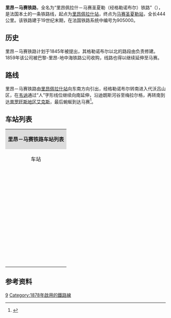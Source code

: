{{Infobox rail system-route
|collapsed=no
|box_width=
|rail_name=里昂－马赛铁路<br>{{lang|fr|Ligne de Lyon-Perrache à Marseille-Saint-Charles<br>(via Grenoble)}}
|banner_color=
|sec_banner_color=
|logo_filename=
|image_width=
|logo_bgcolor=
|logo_note=
|image = Lus-la-Croix-Haute-06.jpg
|imagesize=
|caption= 里昂－马赛铁路上的[[吕拉克鲁瓦欧特站|吕拉克鲁瓦欧特站]]
|system_map=
|mapimage_width=
|map_bgcolor=
|locale={{FRA}}
|service_type=客货共用
|start=[[里昂佩拉什站|里昂佩拉什站]]、[[马赛圣夏勒站|马赛圣夏勒站]]
|begin_operation=
|end_operation=
|operation_note=
|system_length=公里
|length_in_operation=
|total_length=
|status=使用中
|line_title=线路
|lines=[[复线铁路|复线铁路]]<small>（[[格勒诺布尔站|格勒诺布尔站]]以北）</small><br>[[单线铁路|单线铁路]]<small>（[[格勒诺布尔站|格勒诺布尔站]]以南）</small>
|stations=
|route_title=线路
|main_route=
|secondary_route=
|branch_route=
|standard=
|main_stations=[[里昂佩拉什站|里昂佩拉什站]]、[[布尔关-雅略站|布尔关-雅略站]]、[[穆瓦朗站|穆瓦朗站]]、[[格勒诺布尔站|格勒诺布尔站]]、[[韦讷-代沃吕站|韦讷-代沃吕站]]、[[马诺斯克-格雷乌莱班站|马诺斯克-格雷乌莱班站]]、[[普罗旺斯地区艾克斯站|普罗旺斯地区艾克斯站]]、[[马赛圣夏勒站|马赛圣夏勒站]]
|ridership=
|fleet_size=
|max_speed= 
|track_gauge={{standard gauge}}
|distance_between_mainlines=
|min_radius=
|max_grade=
|block_signal=自动闭塞
|electrified=[[接触网供电|接触网供电]]：50Hz 25,000V<small>（[[格勒诺布尔站|格勒诺布尔站]]以北）</small>
|depot=
|operator={{法国交通数据|sncf}}
|franchise=
|hq=
|key_person=
|website=
|route_map=
}}

'''里昂－马赛铁路'''，全名为“里昂佩拉什－马赛圣夏勒（经格勒诺布尔）铁路”（{{lang-fr|Ligne de Lyon-Perrache à Marseille-Saint-Charles (via Grenoble)}}），是法国本土的一条铁路线，起点为[[里昂佩拉什站|里昂佩拉什站]]，终点为[[马赛圣夏勒站|马赛圣夏勒站]]，全长444公里。该铁路建于19世纪末期，在法国铁路系统中编号为905000。

==历史==

里昂－马赛铁路计划于1845年被提出，其格勒诺布尔以北的路段由{{link-fr|多菲内铁路公司|Compagnie des chemins de fer du Dauphiné}}负责修建。1859年该公司被巴黎-里昂-地中海铁路公司收购，线路也得以继续延伸至马赛。

==路线==

里昂－马赛铁路由[[里昂佩拉什站|里昂佩拉什站]]向东南方向引出，经格勒诺布尔转南进入代沃吕山区，在[[韦讷|韦讷]]通过“人”字形线位继续向南延伸，沿迪朗斯河谷至梅拉尔格，再转南到达[[普罗旺斯地区艾克斯|普罗旺斯地区艾克斯]]，最后蜿蜒到达马赛<ref name="geo">{{Cite web|url=https://www.geoportail.gouv.fr/carte|title=Carte|accessdate=2020-08-30|author=Géoportail|language=fr|publisher=Géoportail|archive-url=https://web.archive.org/web/20170129154129/https://www.geoportail.gouv.fr/carte/|archive-date=2017-01-29|dead-url=yes}}</ref>。

==车站列表==

{| class="wikitable mw-collapsible " style="margin:1em auto 1em auto; font-size:smaller"
|colspan="5" align="center" style="background:#DCDCDC"|'''里昂－马赛铁路车站列表'''
|-
!align="center" |车站
!align="center" |公里数
!align="center" |交汇路线
!align="center" |本线停靠车种
!align="center" |可换乘交通
|-
|align="center"|{{Arret|Lyon-Perrache|[[里昂佩拉什站|里昂佩拉什站]]}}
|0
|[[莫雷－里昂铁路|莫雷－里昂铁路]]←<br>[[巴黎－马赛铁路|巴黎－马赛铁路]]<small>（巴黎方向）</small>↖
|align="center"|{{法国交通数据|tgv}}<br>{{法国交通数据|ouigo}}<br>{{法国交通数据|ic}}<br>{{法国交通数据|ter|ara}}<br>{{法国交通数据|ter|bfc}}
|{{Flixbus logo}}<br>{{Ouibus logo}}<br>{{法国交通数据|car|ara}} <br>{{法国交通数据/城市公共交通|里昂}}
|-
|align="center"|{{Arret|Lyon-Jean-Macé|[[里昂让马塞站|里昂让马塞站]]}}
|1.337
|[[里昂－日内瓦铁路|里昂－日内瓦铁路]]↘<br>[[巴黎－马赛铁路|巴黎－马赛铁路]]<small>（马赛方向）</small>↙
|align="center"|{{法国交通数据|ter|ara}}
|{{法国交通数据|car|ara}}<br>{{法国交通数据/城市公共交通|里昂}}
|-
|align="center"|{{Arret|Vénissieux|[[韦尼雪站|韦尼雪站]]}}
|7.728
|
|align="center"|{{法国交通数据|ter|ara}}
|{{法国交通数据|car|ara}}<br>{{法国交通数据/城市公共交通|里昂}}
|-
|align="center"|{{Arret|Saint-Priest|[[圣普列站|圣普列站]]}}
|11.878
|
|align="center"|{{法国交通数据|ter|ara}}
|{{法国交通数据/城市公共交通|里昂}}
|-
|align="center"|{{Arret|Chandieu - Toussieu|[[尚迪约-图雪站|尚迪约-图雪站]]}}
|17.867
|
|align="center"|''货运''
|
|-
|align="center"|{{Arret|Heyrieux|[[埃里约站|埃里约站]]}}
|21.843
|
|align="center"|''货运''
|
|-
|align="center"|{{Arret|Saint-Quentin-Fallavier|[[圣康坦法拉维耶站|圣康坦法拉维耶站]]}}
|26.186
|
|align="center"|{{法国交通数据|ter|ara}}
|{{法国交通数据|car|ara}}<br>{{法国交通数据/城市公共交通|布尔关-雅略}}
|-
|align="center"|{{Arret|La Verpillière|[[拉韦尔皮列尔站|拉韦尔皮列尔站]]}}
|30.447
|
|align="center"|{{法国交通数据|ter|ara}}
|{{法国交通数据|38}}
|-
|align="center"|{{Arret|L'Isle-d'Abeau|[[利勒达博站|利勒达博站]]}}
|36.621
|
|align="center"|{{法国交通数据|ter|ara}}
|{{法国交通数据|38}}<br>{{法国交通数据/城市公共交通|布尔关-雅略}}
|-
|align="center"|{{Arret|Bourgoin-Jallieu|[[布尔关-雅略站|布尔关-雅略站]]}}
|41.667
|
|align="center"|{{法国交通数据|ter|ara}}
|{{法国交通数据|38}}<br>{{法国交通数据/城市公共交通|布尔关-雅略}}
|-
|align="center"|{{Arret|Cessieu|[[塞雪站|塞雪站]]}}
|50.621
|
|align="center"|{{法国交通数据|ter|ara}}
|
|-
|align="center"|{{Arret|La Tour-du-Pin|[[拉图尔迪潘站|拉图尔迪潘站]]}}
|56.696
|
|align="center"|{{法国交通数据|ter|ara}}
|{{法国交通数据|38}}
|-
|align="center"|{{Arret|Saint-André-le-Gaz|[[圣安德烈勒加兹站|圣安德烈勒加兹站]]}}
|63.424
|[[圣安德烈勒加兹－尚贝里铁路|圣安德烈勒加兹－尚贝里铁路]]↘
|align="center"|{{法国交通数据|ter|ara}}
|{{法国交通数据|car|ara}}
|-
|align="center"|{{Arret|Virieu-sur-Bourbre|[[布尔布尔河畔维里约站|布尔布尔河畔维里约站]]}}
|71.502
|
|align="center"|{{法国交通数据|ter|ara}}
|
|-
|align="center"|{{Arret|Châbons|[[沙邦站|沙邦站]]}}
|79.456
|
|align="center"|{{法国交通数据|ter|ara}}
|
|-
|align="center"|{{Arret|Le Grand-Lemps|[[大朗站|大朗站]]}}
|84.559
|
|align="center"|{{法国交通数据|ter|ara}}
|
|-
|align="center"|{{Arret|Beaucroissant|[[博克鲁瓦桑站|博克鲁瓦桑站]]}}
|92.548
|
|align="center"|{{法国交通数据|ter|ara}}
|{{法国交通数据|38}}
|-
|align="center"|{{Arret|Rives|[[里沃站|里沃站]]}}
|94.886
|
|align="center"|{{法国交通数据|ter|ara}}
|{{法国交通数据|38}}
|-
|align="center"|{{Arret|Réaumont - Saint-Cassien|[[雷欧蒙-圣卡西安站|雷欧蒙-圣卡西安站]]}}
|99.180
|
|align="center"|{{法国交通数据|ter|ara}}
|
|-
|align="center"|{{Arret|Voiron|[[瓦龙站|瓦龙站]]}}
|105.216
|
|align="center"|{{法国交通数据|ter|ara}}
|{{法国交通数据|38}}
|-
|align="center"|{{Arret|Moirans|[[穆瓦朗站|穆瓦朗站]]}}
|112.121
|[[瓦朗斯－穆瓦朗铁路|瓦朗斯－穆瓦朗铁路]]↖
|align="center"|{{法国交通数据|ter|ara}}
|{{法国交通数据|car|ara}}<br>{{法国交通数据/城市公共交通|穆瓦朗}}
|-
|align="center"|{{Arret|Voreppe|[[沃雷普站|沃雷普站]]}}
|117.422
|
|align="center"|{{法国交通数据|ter|ara}}
|{{法国交通数据|38}}<br>{{法国交通数据/城市公共交通|格勒诺布尔}}
|-
|align="center"|{{Arret|Saint-Égrève-Saint-Robert|[[圣埃格雷沃-圣罗贝尔站|圣埃格雷沃-圣罗贝尔站]]}}
|124.250
|
|align="center"|{{法国交通数据|ter|ara}}
|{{法国交通数据/城市公共交通|格勒诺布尔}}
|-
|align="center"|{{Arret|Grenoble|[[格勒诺布尔站|格勒诺布尔站]]}}
|130.538
|[[格勒诺布尔－蒙梅利扬铁路|格勒诺布尔－蒙梅利扬铁路]]↘
|align="center"|{{法国交通数据|tgv}}<br>{{法国交通数据|ter|ara}}
|{{法国交通数据|car|ara}}<br>{{法国交通数据/城市公共交通|格勒诺布尔}}
|-
|align="center"|{{Arret|Pont-de-Claix|[[克莱桥站|克莱桥站]]}}
|138.144
|
|align="center"|{{法国交通数据|ter|ara}}
|{{法国交通数据|38}}<br>{{法国交通数据/城市公共交通|格勒诺布尔}}
|-
|align="center"|{{Arret|Jarrie - Vizille|[[雅里-维济耶站|雅里-维济耶站]]}}
|143.967
|
|align="center"|{{法国交通数据|ter|ara}}
|{{法国交通数据|38}}<br>{{法国交通数据/城市公共交通|格勒诺布尔}}
|-
|align="center"|{{Arret|Saint-Georges-de-Commiers|[[圣乔治德科米耶站|圣乔治德科米耶站]]}}
|149.711
|
|align="center"|{{法国交通数据|ter|ara}}
|
|-
|align="center"|{{Arret|Vif|[[维夫站|维夫站]]}}
|151.119
|
|align="center"|{{法国交通数据|ter|ara}}
|{{法国交通数据|38}}
|-
|align="center"|{{Arret|Monestier-de-Clermont|[[莫内斯捷德克莱蒙站|莫内斯捷德克莱蒙站]]}}
|173.017
|
|align="center"|{{法国交通数据|ter|ara}}
|
|-
|align="center"|{{Arret|Clelles - Mens|[[克莱勒-芒斯站|克莱勒-芒斯站]]}}
|187.514
|
|align="center"|{{法国交通数据|ter|ara}}
|{{法国交通数据|38}}
|-
|align="center"|{{Arret|Lus-la-Croix-Haute|[[吕拉克鲁瓦欧特站|吕拉克鲁瓦欧特站]]}}
|211.807
|
|align="center"|{{法国交通数据|ter|ara}}
|
|-
|align="center"|{{Arret|Aspres-sur-Buëch|[[比埃什河畔阿普尔站|比埃什河畔阿普尔站]]}}
|233.413
|{{link-fr|利夫龙－比埃什河畔阿普尔铁路|Ligne de Livron à Aspres-sur-Buëch}}↖
|align="center"|{{法国交通数据|ter|ara}}<br>{{法国交通数据|ter|pac}}
|
|-
|align="center"|{{Arret|Veynes-Dévoluy|[[韦讷-代沃吕站|韦讷-代沃吕站]]}}
|240.048
|[[韦讷－布里扬松铁路|韦讷－布里扬松铁路]]↘
|align="center"|{{法国交通数据|ic}}<br>{{法国交通数据|ter|ara}}<br>{{法国交通数据|ter|pac}}
|{{法国交通数据|car|pac}}
|-
|align="center"|{{Arret|Serres|[[塞尔站|塞尔站]]}}
|256.124
|
|align="center"|{{法国交通数据|ter|pac}}
|{{法国交通数据|car|pac}}
|-
|align="center"|{{Arret|Laragne|[[拉腊涅站|拉腊涅站]]}}
|271.586
|
|align="center"|{{法国交通数据|ter|pac}}
|{{法国交通数据|car|pac}}
|-
|align="center"|{{Arret|Sisteron|[[锡斯特龙站|锡斯特龙站]]}}
|290.566
|
|align="center"|{{法国交通数据|ter|pac}}
|{{法国交通数据|car|pac}}
|-
|align="center"|{{Arret|Château-Arnoux-Saint-Auban|[[阿努堡-圣欧邦站|阿努堡-圣欧邦站]]}}
|306.940
|
|align="center"|{{法国交通数据|ter|pac}}
|{{法国交通数据|car|pac}}
|-
|align="center"|{{Arret|La Brillanne - Oraison|[[拉布里亚讷-奥赖松站|拉布里亚讷-奥赖松站]]}}
|325.402
|
|align="center"|{{法国交通数据|ter|pac}}
|{{法国交通数据|car|pac}}
|-
|align="center"|{{Arret|Manosque - Gréoux-les-Bains|[[马诺斯克-格雷乌莱班站|马诺斯克-格雷乌莱班站]]}}
|339.907
|
|align="center"|{{法国交通数据|ter|pac}}
|{{法国交通数据|car|pac}}
|-
|align="center"|
|371.845
|（联络线前往佩尔蒂）↙
|align="center"|
|
|-
|align="center"|
|379.756
|（联络线前往佩尔蒂）↖
|align="center"|
|
|-
|align="center"|{{Arret|Meyrargues|[[梅拉尔格站|梅拉尔格站]]}}
|382.048
|
|align="center"|{{法国交通数据|ter|pac}}
|{{法国交通数据|car|pac}}
|-
|align="center"|{{Arret|Aix-en-Provence|[[普罗旺斯地区艾克斯站|普罗旺斯地区艾克斯站]]}}
|408.274
|{{link-fr|罗尼亚克－普罗旺斯地区艾克斯铁路|Ligne de Rognac à Aix-en-Provence}}↖
|align="center"|{{法国交通数据|ter|pac}}
|{{法国交通数据|13}}<br>{{法国交通数据/城市公共交通|普罗旺斯地区艾克斯}}
|-
|align="center"|{{Arret|Gardanne|[[加尔达讷站|加尔达讷站]]}}
|419.361
|
|align="center"|{{法国交通数据|ter|pac}}
|{{法国交通数据|13}}
|-
|align="center"|{{Arret|Simiane|[[锡米亚讷站|锡米亚讷站]]}}
|423.264
|
|align="center"|{{法国交通数据|ter|pac}}
|
|-
|align="center"|{{Arret|Septèmes|[[塞泰姆站|塞泰姆站]]}}
|430.228
|
|align="center"|{{法国交通数据|ter|pac}}
|{{法国交通数据|13}}
|-
|align="center"|{{Arret|Saint-Antoine|[[圣安托万站|圣安托万站]]}}
|434.850
|
|align="center"|{{法国交通数据|ter|pac}}
|{{法国交通数据/城市公共交通|马赛}}
|-
|align="center"|{{Arret|Saint-Joseph-le-Castellas|[[圣约瑟夫勒卡斯泰拉斯站|圣约瑟夫勒卡斯泰拉斯站]]}}
|437.500
|
|align="center"|{{法国交通数据|ter|pac}}
|{{法国交通数据/城市公共交通|马赛}}
|-
|align="center"|{{Arret|Sainte-Marthe-en-Provence|[[普罗旺斯地区圣马尔特站|普罗旺斯地区圣马尔特站]]}}
|439.374
|
|align="center"|{{法国交通数据|ter|pac}}
|{{法国交通数据/城市公共交通|马赛}}
|-
|align="center"|{{Arret|Picon-Busserine|[[皮孔-比塞里讷站|皮孔-比塞里讷站]]}}
|440.406
|
|align="center"|{{法国交通数据|ter|pac}}
|{{法国交通数据/城市公共交通|马赛}}
|-
|align="center"|{{Arret|Marseille-Saint-Charles|[[马赛圣夏勒站|马赛圣夏勒站]]}}
|444.058
|[[法国高速铁路地中海线|高铁地中海线]]↗<br>[[巴黎－马赛铁路|巴黎－马赛铁路]]↖<br>[[马赛－文蒂米利亚铁路|马赛－文蒂米利亚铁路]]↗
|align="center"|{{法国交通数据|tgv}}<br>{{法国交通数据|ouigo}}<br>{{法国交通数据|ic}}<br>{{法国交通数据|ter|ara}}<br>{{法国交通数据|ter|pac}}
|{{Flixbus logo}}<br>{{Ouibus logo}}<br>{{法国交通数据|13}}<br>{{法国交通数据/城市公共交通|马赛}}
|}

==参考资料==
{{Reflist}}
{{法国主要铁路线}}
[[Category:法國鐵路線|9]]
[[Category:1878年啟用的鐵路線|Category:1878年啟用的鐵路線]]